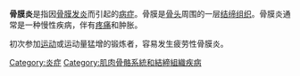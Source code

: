 {{expert|time=2013-09-16T13:29:45+00:00}}
{{unreferenced|time=2013-09-16T13:29:45+00:00}}
{{medical}}
{{Infobox disease
 | Name           = Periostitis
 | Image          = 
 | Caption        = 
 | DiseasesDB     = 29059
 | ICD10          = {{ICD10|M|90|1|m|86}}
 | ICD9           = {{ICD9|730}}
 | ICDO           = 
 | OMIM           = 
 | MedlinePlus    = 
 | eMedicineSubj  = 
 | eMedicineTopic = 
 | MeshID         = D010522
}}
'''骨膜炎'''是指因[[骨膜|骨膜]][[发炎|发炎]]而引起的[[病症|病症]]。骨膜是[[骨头|骨头]]周围的一层[[结缔组织|结缔组织]]。骨膜炎通常是一种慢性疾病，伴有[[疼痛|疼痛]]和肿胀。

初次参加[[运动|运动]]或运动量猛增的锻炼者，容易发生疲劳性骨膜炎。

{{骨軟骨病}}
{{Inflammation}}
[[Category:炎症|Category:炎症]]
[[Category:肌肉骨骼系統和結締組織疾病|Category:肌肉骨骼系統和結締組織疾病]]